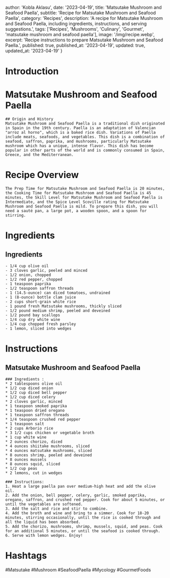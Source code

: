 
  author: 'Kobla Aklasu',
  date: '2023-04-19',
  title: 'Matsutake Mushroom and Seafood Paella',
  subtitle: 'Recipe for Matsutake Mushroom and Seafood Paella',
  category: 'Recipes',
  description: 'A recipe for Matsutake Mushroom and Seafood Paella, including ingredients, instructions, and serving suggestions.',
  tags: ['Recipes', 'Mushrooms', 'Culinary', 'Gourmet', 'matsutake mushroom and seafood paella'],
  image: '/img/recipe.webp',
  excerpt: 'Recipe instructions to prepare Matsutake Mushroom and Seafood Paella.',
  published: true,
  published_at: '2023-04-19',
  updated: true,
  updated_at: '2023-04-19'
}


  # Introduction

# Matsutake Mushroom and Seafood Paella 
    
    ## Origin and History
    Matsutake Mushroom and Seafood Paella is a traditional dish originated in Spain in the 19th century. Paella is an adaptation of Valencian "arroz al horno", which is a baked rice dish. Variations of Paella include meats, seafoods, and vegetables. This dish is a combination of seafood, saffron, paprika, and mushrooms, particularly Matsutake mushroom which has a unique, intense flavor. This dish has become popular in other parts of the world and is commonly consumed in Spain, Greece, and the Mediterranean.

# Recipe Overview

    The Prep Time for Matsutake Mushroom and Seafood Paella is 20 minutes, the Cooking Time for Matsutake Mushroom and Seafood Paella is 45 minutes, the Skill Level for Matsutake Mushroom and Seafood Paella is Intermediate, and the Spice Level Scoville rating for Matsutake Mushroom and Seafood Paella is mild. To prepare this dish, you will need a sauté pan, a large pot, a wooden spoon, and a spoon for stirring.

# Ingredients

## Ingredients
    
    - 1/4 cup olive oil
    - 3 cloves garlic, peeled and minced
    - 1/2 onion, chopped
    - 1/2 red pepper, chopped
    - 1 teaspoon paprika
    - 1/2 teaspoon saffron threads
    - 1 (14.5-ounce) can diced tomatoes, undrained
    - 1 (8-ounce) bottle clam juice
    - 2 cups short-grain white rice
    - 1 pound fresh Matsutake mushrooms, thickly sliced
    - 1/2 pound medium shrimp, peeled and deveined
    - 1/2 pound bay scallops
    - 1/4 cup dry white wine
    - 1/4 cup chopped fresh parsley
    - 1 lemon, sliced into wedges

# Instructions

## Matsutake Mushroom and Seafood Paella 
    
    ### Ingredients : 
    * 2 tablespoons olive oil
    * 1/2 cup diced onion
    * 1/2 cup diced bell pepper
    * 1/2 cup diced celery
    * 2 cloves garlic, minced
    * 1 teaspoon smoked paprika
    * 1 teaspoon dried oregano
    * 1 teaspoon saffron threads
    * 1/4 teaspoon crushed red pepper
    * 1 teaspoon salt
    * 2 cups Arborio rice
    * 3 1/2 cups chicken or vegetable broth
    * 1 cup white wine
    * 2 ounces chorizo, diced
    * 4 ounces shiitake mushrooms, sliced
    * 4 ounces matsutake mushrooms, sliced
    * 8 ounces shrimp, peeled and deveined
    * 8 ounces mussels
    * 8 ounces squid, sliced
    * 1/2 cup peas
    * 2 lemons, cut in wedges
    
    ### Instructions:
    1. Heat a large paella pan over medium-high heat and add the olive oil.
    2. Add the onion, bell pepper, celery, garlic, smoked paprika, oregano, saffron, and crushed red pepper. Cook for about 5 minutes, or until the vegetables are softened.
    3. Add the salt and rice and stir to combine.
    4. Add the broth and wine and bring to a simmer. Cook for 18-20 minutes, stirring occasionally, until the rice is cooked through and all the liquid has been absorbed.
    5. Add the chorizo, mushrooms, shrimp, mussels, squid, and peas. Cook for an additional 5 minutes, or until the seafood is cooked through.
    6. Serve with lemon wedges. Enjoy!

# Hashtags

#Matsutake #Mushroom #SeafoodPaella #Mycology #GourmetFoods



